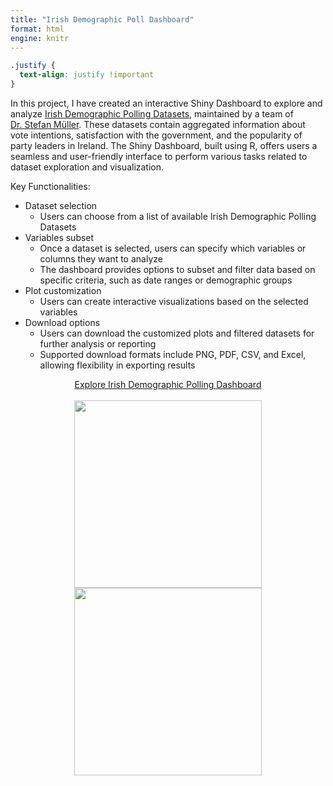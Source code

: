 ```yaml
---
title: "Irish Demographic Poll Dashboard"
format: html
engine: knitr
---
```


```css
.justify {
  text-align: justify !important
}
```

::: justify
In this project, I have created an interactive Shiny Dashboard to explore and analyze [Irish Demographic Polling Datasets](https://github.com/Irish-Dem-Polling/datasets), maintained by a team of [Dr. Stefan Müller](https://muellerstefan.net). These datasets contain aggregated information about vote intentions, satisfaction with the government, and the popularity of party leaders in Ireland. The Shiny Dashboard, built using R, offers users a seamless and user-friendly interface to perform various tasks related to dataset exploration and visualization.

Key Functionalities:

-   Dataset selection
    -   Users can choose from a list of available Irish Demographic Polling Datasets
-   Variables subset
    -   Once a dataset is selected, users can specify which variables or columns they want to analyze
    -   The dashboard provides options to subset and filter data based on specific criteria, such as date ranges or demographic groups
-   Plot customization
    -   Users can create interactive visualizations based on the selected variables
-   Download options
    -   Users can download the customized plots and filtered datasets for further analysis or reporting
    -   Supported download formats include PNG, PDF, CSV, and Excel, allowing flexibility in exporting results

<center><a class="btn btn-primary" href="https://irishpoliticsdata.shinyapps.io/demographicpolling/" target="_blank">Explore Irish Demographic Polling Dashboard</a></center>
:::
<br>
<center>[![](images/irish-dem-poll-ui.png){width="300"} ![](images/irish-dem-poll.png){width="300"}](https://irishpoliticsdata.shinyapps.io/demographicpolling/){target="_blank"}</center>
